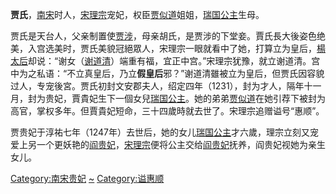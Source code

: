 {{unreferenced|time=2021-3-18}} 
'''贾氏'''，[[南宋|南宋]]时人，[[宋理宗|宋理宗]]宠妃，权臣[[贾似道|贾似道]]姐姐，[[瑞国公主|瑞国公主]]生母。

贾氏是天台人，父亲制置使[[贾涉|贾涉]]，母亲胡氏，是贾涉的下堂妾。賈氏長大後姿色绝美，入宫选美时，贾氏美貌冠絕眾人，宋理宗一眼就看中了她，打算立为皇后，[[恭圣仁烈皇后|楊太后]]却说：“谢女（[[谢道清|谢道清]]）端重有福，宜正中宫。”宋理宗犹豫，就立谢道清。宫中为之私语：“不立真皇后，乃立'''假皇后'''邪？”谢道清雖被立为皇后，但贾氏因容貌过人，专宠後宮。贾氏初封文安郡夫人，绍定四年（1231），封为才人，隔年十一月，封为贵妃，賈貴妃生下一個女兒[[周汉国公主|瑞国公主]]。她的弟弟[[贾似道|贾似道]]在她引荐下被封为高官，掌权多年。但賈貴妃短命，三十四歲時就去世了。宋理宗追赠谥号“惠顺”。

贾贵妃于淳祐七年（1247年）去世后，她的女儿[[周汉国公主|瑞国公主]]才六歲，理宗立刻又宠爱上另一个更妖艳的[[閻貴妃_(宋理宗)|阎贵妃]]，[[宋理宗|宋理宗]]便将公主交给[[閻貴妃_(宋理宗)|阎贵妃]]抚养，阎贵妃视她为亲生女儿。



[[Category:南宋贵妃|Category:南宋贵妃]]
[[Category:贾姓|~]]
[[Category:谥惠顺|Category:谥惠顺]]